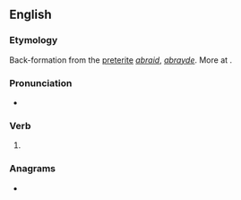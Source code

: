 ==English==

===Etymology===
Back-formation from the [[preterite]] ''[[abraid]]'', ''[[abrayde]]''. More at {{l|en|abraid}}.

===Pronunciation===
* {{rhymes|eɪ|lang=en}}

===Verb===
{{en-verb}}

# {{obsolete form of|abraid|lang=en}}

===Anagrams===
* {{anagrams|en|a=aabry|Araby|Aybar|Ayrab}}
